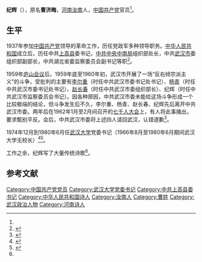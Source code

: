 '''纪辉'''（{{bd|1917年|11月2日|1980年|10月16日}}），原名'''曹济晦'''，[[河南|河南]][[汝南|汝南]]人，[[中国共产党|中国共产党]]官员<ref name=wuda/>。

==生平==
1937年参加[[中国共产党|中国共产党]]领导的革命工作，历任党政军多种领导职务。[[中华人民共和国|中华人民共和国]]成立后，历任中共[[上高县|上高县]]委书记，[[中共中央中南局|中共中央中南局]]组织部处长，中共[[武汉市|武汉市]]委组织部副部长，中共湖北省委监察委员会副书记等职<ref name=wuda>{{Cite web |url =  http://archive.whu.edu.cn/wdxsh/xld/jihui.htm|title = 纪 辉 |author =  |date =  |publisher =武汉大学  |language =  |accessdate =2017-11-17  |quote =  }}</ref>。

1959年[[庐山会议|庐山会议]]后，1959年底至1960年初，武汉市开展了一场“反右倾宗派主义”的斗争，受批判的主要有[[李尔重|李尔重]]（时任中共武汉市委书记处书记）、[[杨青_(湖北省纪委书记)|杨青]]（时任中共武汉市委书记处书记）、[[赵长春|赵长春]]（时任中共武汉市委组织部长）、纪辉（时任中共武汉市监察委员会书记）。因各种原因，中共武汉市委未能给这场斗争形成一个比较极端的结论，但斗争发生后不久，李尔重、杨青、赵长春、纪辉先后离开中共武汉市委。两年后在1962年1月至2月间召开的[[七千人大会|七千人大会]]上，有人将此事捅出，要求甄别平反。会后，中共武汉市委将上述四人请回武汉，认错道歉<ref name=bijixu> {{Cite book | author = 李尔重著 全胜辑录 | title = 李尔重笔记摘抄（第一、二册） | location =  | publisher = 中国展望出版社  | date = 2014年 | pages =  | ISBN =  | accessdate =  | url =  | language =  | quote = 序言 }} </ref>。

1974年12月到1980年6月任[[武汉大学|武汉大学]]党委书记（1966年8月至1980年6月期间武汉大学无校长）<ref>{{Cite book|title=流风甚美 武汉大学文化研究|last=骆郁廷主编；娄延常，胡勇华，罗永宽副主编|publisher=武汉：武汉大学出版社|year=2013.11|isbn=978-7-307-11982-6|pages=48}}</ref><ref>{{Cite web  |url =http://archive.whu.edu.cn/wdxsh/xld/index.htm  |title =历任校长、书记  |author =  |date =  |publisher =武汉大学  |language =  |accessdate =2017-11-17  |quote =  |archive-url =https://web.archive.org/web/20171117002750/http://archive.whu.edu.cn/wdxsh/xld/index.htm  |archive-date =2017-11-17  |dead-url =yes  }}</ref>。

工作之余，纪辉写了大量传统诗歌<ref name=wuda/>。

==参考文献==
{{Reflist}}

{{start box}}
{{s-ppo|cpc}}
{{succession box|[[庄果|庄果]]| [[庄果|庄果]]|中国共产党[[武汉大学|武汉大学]]委员会书记|1974年12月—1980年6月}}
{{end box}}

{{DEFAULTSORT:JI纪}}
[[Category:中国共产党党员|Category:中国共产党党员]]
[[Category:武汉大学党委书记|Category:武汉大学党委书记]]
[[Category:中共上高县委书记|Category:中共上高县委书记]]
[[Category:中华人民共和国诗人|Category:中华人民共和国诗人]]
[[Category:汝南人|Category:汝南人]]
[[Category:曹姓|Category:曹姓]]
[[Category:武汉政治人物|Category:武汉政治人物]]
[[Category:河南诗人|Category:河南诗人]]